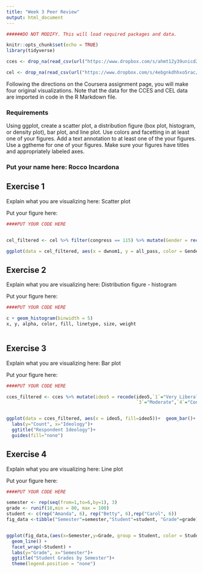 ```yaml
---
title: "Week 3 Peer Review"
output: html_document
---
```


```r

######DO NOT MODIFY. This will load required packages and data.

knitr::opts_chunk$set(echo = TRUE)
library(tidyverse)

cces <- drop_na(read_csv(url("https://www.dropbox.com/s/ahmt12y39unicd2/cces_sample_coursera.csv?raw=1")))

cel <- drop_na(read_csv(url("https://www.dropbox.com/s/4ebgnkdhhxo5rac/cel_volden_wiseman%20_coursera.csv?raw=1")))

```

Following the directions on the Coursera assignment page, you will make four original visualizations. Note that the data for the CCES and CEL data are imported in code in the R Markdown file.

### Requirements
Using ggplot, create a scatter plot, a distribution figure (box plot, histogram, or density plot), bar plot, and line plot.
Use colors and facetting in at least one of your figures.
Add a text annotation to at least one of the your figures.
Use a ggtheme for one of your figures.
Make sure your figures have titles and appropriately labeled axes.

### Put your name here: Rocco Incardona

## Exercise 1

Explain what you are visualizing here: Scatter plot

Put your figure here:

```r

####PUT YOUR CODE HERE


cel_filtered <- cel %>% filter(congress == 115) %>% mutate(Gender = recode(female,`1`="Female",`0`="Male"))

ggplot(data = cel_filtered, aes(x = dwnom1, y = all_pass, color = Gender))+geom_point()+labs(x = "Ideology", y="Bills Passed")

```

## Exercise 2

Explain what you are visualizing here: Distribution figure - histogram 

Put your figure here:

```r

####PUT YOUR CODE HERE

c + geom_histogram(binwidth = 5)
x, y, alpha, color, fill, linetype, size, weight
  
```

## Exercise 3

Explain what you are visualizing here: Bar plot

Put your figure here:

```r

####PUT YOUR CODE HERE

cces_filtered <- cces %>% mutate(ideo5 = recode(ideo5,`1`="Very Liberal",`2`="Liberal",
                                                `3`="Moderate",`4`="Conservative",`5`="Very Conservative"))


ggplot(data = cces_filtered, aes(x = ideo5, fill=ideo5))+  geom_bar()+
  labs(y="Count", x="Ideology")+
  ggtitle("Respondent Ideology")+
  guides(fill="none")


```

## Exercise 4

Explain what you are visualizing here: Line plot

Put your figure here:

```r

####PUT YOUR CODE HERE

semester <- rep(seq(from=1,to=6,by=1), 3)
grade <- runif(18,min = 80, max = 100)
student <- c(rep("Amanda", 6), rep("Betty", 6),rep("Carol", 6))
fig_data <-tibble("Semester"=semester,"Student"=student, "Grade"=grade)


ggplot(fig_data,(aes(x=Semester,y=Grade, group = Student, color = Student)))+ 
  geom_line() +
  facet_wrap(~Student) +
  labs(y="Grade", x="Semester")+
  ggtitle("Student Grades by Semester")+
  theme(legend.position = "none")

```

